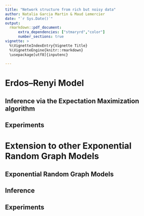 ```yaml
---
title: "Network structure from rich but noisy data"
author: Natalia Garcia Martin & Maud Lemercier
date: "`r Sys.Date()`"
output: 
  rmarkdown::pdf_document:
      extra_dependencies: ["stmaryrd","color"]
      number_sections: true
vignette: >
  %\VignetteIndexEntry{Vignette Title}
  %\VignetteEngine{knitr::rmarkdown}
  \usepackage[utf8]{inputenc}
  
---
```

# Erdos–Renyi Model
## Inference via the Expectation Maximization algorithm
## Experiments

# Extension to other Exponential Random Graph Models
## Exponential Random Graph Models
## Inference
## Experiments
